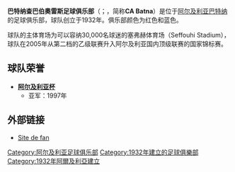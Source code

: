 {{Football club infobox |
  clubname = CA巴特纳|
  image    = {{Show if file exists|comment=檔案不存在（本模板會在檔案恢復時自動顯示檔案，並由機器人自動清理模板，無需撤銷機器人的編輯）|file=部|text=部}}|
  nickname = |
  founded  = 1932年|
  ground   = {{link-en|塞弗赫体育场|Seffouhi Stadium}}<br />[[阿尔及利亚|阿尔及利亚]], [[巴特纳市|巴特纳市]] |
  capacity = 30,000|
  chairman = |
  manager  = 
| league   = [[阿爾及利亞足球甲級聯賽|阿爾及利亞足球甲級聯賽]]
| season   = 2015–16
| position = 阿爾及乙，第 2 位（升級）
| pattern_la1 = 
| pattern_b1  = _yellowV
| pattern_ra1 = 
| pattern_sh1 = 
| pattern_so1 = 
| leftarm1    = dc101b
| body1       = dc101b
| rightarm1   = dc101b
| shorts1     = 003480
| socks1      = 003480
| pattern_la2 = 
| pattern_b2  = _redbluevertical
| pattern_ra2 = 
| pattern_sh2 = 
| leftarm2    = ffdc0b
| body2       = ffdc0b
| rightarm2   = ffdc0b
| shorts2     = ffdc0b
| socks2      = ffdc0b
}}

'''巴特纳查巴伯奧雷斯足球俱乐部'''（{{lang-fr|Chabab Aurès de Batna}}；{{lang-ar|شباب أوراس باتنة}}，简称'''CA Batna'''）是位于[[阿尔及利亚|阿尔及利亚]][[巴特纳|巴特纳]]的足球俱乐部，球队创立于1932年。俱乐部颜色为红色和蓝色。

球队的主体育场为可以容纳30,000名球迷的塞弗赫体育场（Seffouhi Stadium），球队在2005年从第二档的乙级联赛升入阿尔及利亚国内顶级联赛的国家锦标赛。

== 球队荣誉 ==
* '''[[阿尔及利亚杯|阿尔及利亚杯]]'''
** 亚军：1997年

== 外部链接 ==
* {{fr}}[https://web.archive.org/web/20070311022459/http://cab.rf.lv/ Site de fan]
{{Algerian Championnat National}}

[[Category:阿尔及利亚足球俱乐部|Category:阿尔及利亚足球俱乐部]]
[[Category:1932年建立的足球俱樂部|Category:1932年建立的足球俱樂部]]
[[Category:1932年阿爾及利亞建立|Category:1932年阿爾及利亞建立]]